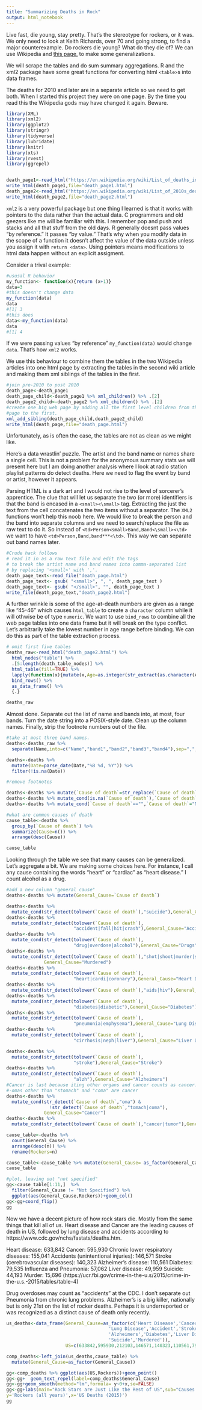 ```yaml
---
title: "Summarizing Deaths in Rock"
output: html_notebook
---
```

Live fast, die young, stay pretty.  That's the stereotype for rockers, or it was.  We only need to look at Keith Richards, over 70 and going strong, to find a major counterexample.  Do rockers die young?  What do they die of?  We can use Wikipedia and [this page.](https://en.wikipedia.org/wiki/List_of_deaths_in_rock_and_roll) to make some generalizations.

We will scrape the tables and do sum summary aggregations.  R and the xml2 package have some great functions for converting html `<table>`s into data frames.

The deaths for 2010 and later are in a separate article so we need to get both.  When I started this project they were on one page. By the time you read this the Wikipedia gods may have changed it again.  Beware.
```r
library(XML)
library(xml2)
library(ggplot2)
library(stringr)
library(tidyverse)
library(lubridate)
library(knitr)
library(xts)
library(rvest)
library(ggrepel)


death_page1<-read_html("https://en.wikipedia.org/wiki/List_of_deaths_in_rock_and_roll")
write_html(death_page1,file="death_page1.html")
death_page2<-read_html("https://en.wikipedia.org/wiki/List_of_2010s_deaths_in_rock_and_roll")
write_html(death_page2,file="death_page2.html")
```
`xml2` is a very powerful package but one thing I learned is that it works with pointers to the data rather than the actual data. C programmers and old geezers like me will be familiar with this.  I remember pop and push and stacks and all that stuff from the old days.  R generally doesnt pass values "by reference." It passes "by value." That's why when you modify data in the scope of a function it doesn't affect the value of the data outside unless you assign it with `return <data>`.  Using pointers means modifications to html data happen without an explicit assigment.

Consider a trival example:
```r
#ususal R behavior
my_function<- function(x){return (x+1)}
data=3
#this doesn't change data
my_function(data)
data
#[1] 3
#this does
data<-my_function(data)
data
#[1] 4
```
If we were passing values "by reference" `my_function(data)` would change `data`.  That's how `xml2` works.

We use this behaviour to combine them the tables in the two Wikipedia articles into one html page by extracting the tables in the second wiki article and making them xml siblings of the tables in the first.
```r
#join pre-2010 to post 2010
death_page<-death_page1
death_page_child<-death_page1 %>% xml_children() %>% .[2]
death_page2_child<-death_page2 %>% xml_children() %>% .[2]
#create one big web page by adding all the first level children from the second
#page to the first.
xml_add_sibling(death_page_child,death_page2_child)
write_html(death_page,file="death_page.html")

```
Unfortunately, as is often the case, the tables are not as clean as we might like. 

Here's a data wrastlin' puzzle.  The artist and the band name or names share a single cell.  This is not a problem for the anonymous summary stats we will present here but I am doing another analysis where I look at radio station playlist patterns do detect deaths.  Here we need to flag the event by band or artist, however it appears.

Parsing HTML is a dark art and I would not rise to the level of sorcerer's apprentice.  The clue that will let us separate the two (or more) identifiers is that the band is encased in a `<small><\small>` tag.  Extracting the just the text from the cell concatenates the two items without a separator.  The `XML2` functions won't help this noob here.  We would like to break the person and the band into separate columns and we need to search/replace the file as raw text to do it. So instead of `<td>Person<small>Band,Band<\small><\td>` we want to have `<td>Person,Band,band***<\td>`.  This way we can separate out band names later.


```r
#Crude hack follows
# read it in as a raw text file and edit the tags
# to break the artist name and band names into comma-separated list
# by replacing '<small>' with ','.
death_page_text<-read_file("death_page.html")
death_page_text<- gsub( "<small>", ", ", death_page_text )
death_page_text<- gsub( "</small>", "", death_page_text )
write_file(death_page_text,"death_page2.html")

```
A further wrinkle is some of the age-at-death numbers are given as a range like "45-46" which causes `html_table` to create a `character  ` column while it will othwise be of type `numeric`.  We want to use `bind_rows` to combine all the web page tables into one data frame but it will break on the type conflict.  Let's arbitrarily take the lowest number in age range before binding.  We can do this as part of the table extraction process.

```r
# omit first five tables
deaths_raw<-read_html("death_page2.html") %>% 
  html_nodes("table") %>% 
  .[5:length(death_table_nodes)] %>% 
  html_table(fill=TRUE) %>%
  lapply(function(x){mutate(x,Age=as.integer(str_extract(as.character(Age),"[0-9]+")))}) %>% 
  bind_rows() %>% 
  as_data_frame() %>% 
  {.}

deaths_raw
```


Almost done.  Separate out the list of name and bands into, at most, four bands. Turn the date string into a POSIX-style date.  Clean up the column names. Finally, strip the footnote numbers out of the file.

```r
#take at most three band names.
deaths<-deaths_raw %>% 
  separate(Name,into=c("Name","band1","band2","band3","band4"),sep=",",extra="drop")

deaths<-deaths %>% 
  mutate(Date=parse_date(Date,"%B %d, %Y")) %>% 
  filter(!is.na(Date))

#remove footnotes

deaths<-deaths %>% mutate(`Cause of death`=str_replace(`Cause of death`,"\\[[0-9,]+\\]",""))
deaths<-deaths %>% mutate_cond(is.na(`Cause of death`),`Cause of death`="Not Specified")
deaths<-deaths %>% mutate_cond(`Cause of death`=="",`Cause of death`="Not Specified")

#what are common causes of death
cause_table<-deaths %>% 
  group_by(`Cause of death`) %>% 
  summarize(Cause=n()) %>% 
  arrange(desc(Cause))

cause_table
```
Looking through the table we see that many causes can be generalized.  Let's aggregate a bit. We are making some choices here.  For instance, I call any cause containing the words "heart" or "cardiac" as "heart disease."  I count alcohol as a drug.
```r
#add a new column "general cause"
deaths<-deaths %>% mutate(General_Cause=`Cause of death`)

deaths<-deaths %>% 
  mutate_cond(str_detect(tolower(`Cause of death`),"suicide"),General_Cause="Suicide")
deaths<-deaths %>% 
  mutate_cond(str_detect(tolower(`Cause of death`),
                         "accident|fall|hit|crash"),General_Cause="Accident")
deaths<-deaths %>% 
  mutate_cond(str_detect(tolower(`Cause of death`),
                         "drug|overdose|alcohol"),General_Cause="Drugs")
deaths<-deaths %>% 
  mutate_cond(str_detect(tolower(`Cause of death`),"shot|shoot|murder|stab|gun|knife"),
              General_Cause="Murdered")
deaths<-deaths %>% 
  mutate_cond(str_detect(tolower(`Cause of death`),
                         "heart|cardi|coronary"),General_Cause="Heart Disease")
deaths<-deaths %>% 
  mutate_cond(str_detect(tolower(`Cause of death`),"aids|hiv"),General_Cause="AIDS")
deaths<-deaths %>% 
  mutate_cond(str_detect(tolower(`Cause of death`),
                         "diabetes|diabetic"),General_Cause="Diabetes")
deaths<-deaths %>% 
  mutate_cond(str_detect(tolower(`Cause of death`),
                         "pneumonia|emphysema"),General_Cause="Lung Disease")
deaths<-deaths %>% 
  mutate_cond(str_detect(tolower(`Cause of death`),
                         "cirrhosis|neph|liver"),General_Cause="Liver Disease")

deaths<-deaths %>% 
  mutate_cond(str_detect(tolower(`Cause of death`),
                         "stroke"),General_Cause="Stroke")
deaths<-deaths %>% 
  mutate_cond(str_detect(tolower(`Cause of death`),
                         "alzh"),General_Cause="Alzheimers")
#Cancer is last because iting other organs and cancer counts as cancer.
#-omas other than "stomach" and "coma" are cancer
deaths<-deaths %>% 
  mutate_cond(str_detect(`Cause of death`,"oma") & 
                !str_detect(`Cause of death`,"tomach|coma"),
              General_Cause="Cancer")
deaths<-deaths %>% 
  mutate_cond(str_detect(tolower(`Cause of death`),"cancer|tumor"),General_Cause="Cancer")

cause_table<-deaths %>% 
  count(General_Cause) %>% 
  arrange(desc(n)) %>% 
  rename(Rockers=n)

cause_table<-cause_table %>% mutate(General_Cause= as_factor(General_Cause))
cause_table
```

```r
#plot, leaving out "not specified"
gg<-cause_table[1:11,]  %>% 
  filter(General_Cause != "Not Specified") %>%
  ggplot(aes(General_Cause,Rockers))+geom_col()
gg<-gg+coord_flip()
gg
```
Now we have a decent picture of how rock stars die.  Mostly from the same things that kill all of us. Heart disease and Cancer are the leading causes of death in US, followed by lung disease and accidents according to https://www.cdc.gov/nchs/fastats/deaths.htm.

Heart disease: 633,842
Cancer: 595,930
Chronic lower respiratory diseases: 155,041
Accidents (unintentional injuries): 146,571
Stroke (cerebrovascular diseases): 140,323
Alzheimer’s disease: 110,561
Diabetes: 79,535
Influenza and Pneumonia: 57,062
Liver disease: 49,959
Suicide: 44,193
Murder: 15,696 (https://ucr.fbi.gov/crime-in-the-u.s/2015/crime-in-the-u.s.-2015/tables/table-4)

Drug overdoses may count as "accidents" at the CDC.  I don't separate out Pneumonia from chronic lung problems. Alzheimer's is a big killer, nationally but is only 21st on the list of rocker deaths.  Perhaps it is underreported or was recognized as a distinct cause of death only recently.

```r

us_deaths<-data_frame(General_Cause=as_factor(c('Heart Disease','Cancer',
                                      'Lung Disease','Accident','Stroke',
                                      'Alzheimers','Diabetes','Liver Disease',
                                      'Suicide','Murdered')),
                      US=c(633842,595930,212103,146571,140323,110561,79535,49959,44193,15696))

comp_deaths<-left_join(us_deaths,cause_table) %>%
  mutate(General_Cause=as_factor(General_Cause))

gg<-comp_deaths %>% ggplot(aes(US,Rockers))+geom_point()
gg<-gg+  geom_text_repel(label=comp_deaths$General_Cause)
gg<-gg+geom_smooth(method="lm",formula= y~0+x,se=FALSE)
gg<-gg+labs(main="Rock Stars are Just Like the Rest of US",sub="Causes of Death",
y='Rockers (all years)',x='US Deaths (2015)')
gg
```
